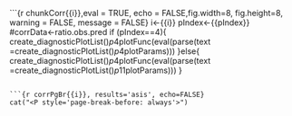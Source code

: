 
```{r chunkCorr{{i}},eval = TRUE, echo = FALSE,fig.width=8, fig.height=8, warning = FALSE, message = FALSE}
i<-{{i}}
pIndex<-{{pIndex}}
#corrData<-ratio.obs.pred
if (pIndex==4){
  create_diagnosticPlotList()$p4$plotFunc(eval(parse(text =create_diagnosticPlotList()$p4$plotParams)))
}else{
   create_diagnosticPlotList()$p4$plotFunc(eval(parse(text =create_diagnosticPlotList()$p11$plotParams)))
}


```

```{r corrPgBr{{i}}, results='asis', echo=FALSE}
cat("<P style='page-break-before: always'>") 
```